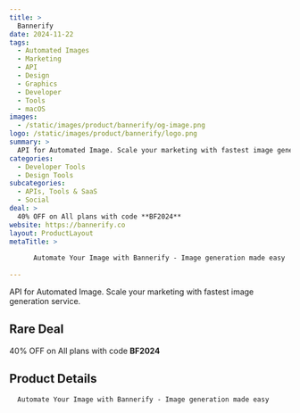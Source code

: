 ```yaml
---
title: >
  Bannerify
date: 2024-11-22
tags:
  - Automated Images
  - Marketing
  - API
  - Design
  - Graphics
  - Developer
  - Tools
  - macOS
images:
  - /static/images/product/bannerify/og-image.png
logo: /static/images/product/bannerify/logo.png
summary: >
  API for Automated Image. Scale your marketing with fastest image generation service.
categories:
  - Developer Tools
  - Design Tools
subcategories:
  - APIs, Tools & SaaS
  - Social
deal: >
  40% OFF on All plans with code **BF2024**
website: https://bannerify.co
layout: ProductLayout
metaTitle: >
  
      Automate Your Image with Bannerify - Image generation made easy
    
---
```

API for Automated Image. Scale your marketing with fastest image generation service.

## Rare Deal

40% OFF on All plans with code **BF2024**

## Product Details

      Automate Your Image with Bannerify - Image generation made easy
    


